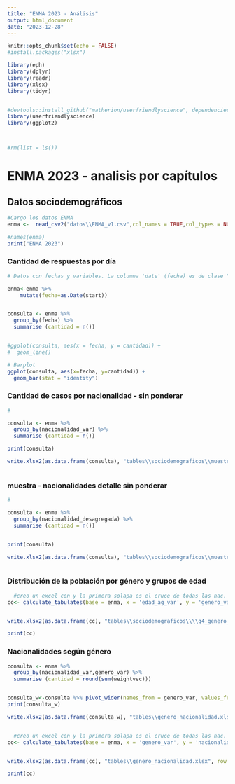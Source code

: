 ```yaml
---
title: "ENMA 2023 - Análisis"
output: html_document
date: "2023-12-28"
---
```


```r
knitr::opts_chunk$set(echo = FALSE)
#install.packages("xlsx")

library(eph)
library(dplyr)
library(readr)
library(xlsx)
library(tidyr)


#devtools::install_github("matherion/userfriendlyscience", dependencies=TRUE)
library(userfriendlyscience)
library(ggplot2)



#rm(list = ls())
```

# ENMA 2023 - analisis por capítulos
## Datos sociodemográficos



```r

#Cargo los datos ENMA
enma <-  read_csv2("datos\\ENMA_v1.csv",col_names = TRUE,col_types = NULL)

#names(enma) 
print("ENMA 2023")


```
### Cantidad de respuestas por día

```r
# Datos con fechas y variables. La columna 'date' (fecha) es de clase "Date"

enma<-enma %>%
    mutate(fecha=as.Date(start))


consulta <- enma %>% 
  group_by(fecha) %>% 
  summarise (cantidad = n()) 


#ggplot(consulta, aes(x = fecha, y = cantidad)) +
#  geom_line()

# Barplot
ggplot(consulta, aes(x=fecha, y=cantidad)) + 
  geom_bar(stat = "identity")

```
### Cantidad de casos por nacionalidad - sin ponderar

```r
# 

consulta <- enma %>% 
  group_by(nacionalidad_var) %>% 
  summarise (cantidad = n()) 

print(consulta)

write.xlsx2(as.data.frame(consulta), "tables\\sociodemograficos\\muestra.xlsx", row.names = FALSE, sheetName = "nacionalidad") 



```

### muestra - nacionalidades detalle sin ponderar

```r
# 

consulta <- enma %>% 
  group_by(nacionalidad_desagregada) %>% 
  summarise (cantidad = n()) 


print(consulta)

write.xlsx2(as.data.frame(consulta), "tables\\sociodemograficos\\muestra.xlsx", row.names = FALSE, sheetName = "nac_desagregada") 



```

### Distribución de la población por género y grupos de edad

```r

  #creo un excel con y la primera solapa es el cruce de todas las nac.
cc<- calculate_tabulates(base = enma, x = 'edad_ag_var', y = 'genero_var', add.percentage ='col', add.totals = 'row',weights = 'weightvec')


write.xlsx2(as.data.frame(cc), "tables\\sociodemograficos\\\\q4_genero_edad.xlsx", row.names = FALSE, sheetName = "todas")    

print(cc)

```

### Nacionalidades según género

```r


consulta <- enma %>% 
  group_by(nacionalidad_var,genero_var) %>% 
  summarise (cantidad = round(sum(weightvec)))


consulta_w<-consulta %>% pivot_wider(names_from = genero_var, values_from = cantidad)
print(consulta_w)

write.xlsx2(as.data.frame(consulta_w), "tables\\genero_nacionalidad.xlsx", row.names = FALSE, sheetName = "absolutos")  


  #creo un excel con y la primera solapa es el cruce de todas las nac.
cc<- calculate_tabulates(base = enma, x = 'genero_var', y = 'nacionalidad_var', add.percentage ='col', add.totals = 'row',weights = 'weightvec_0')


write.xlsx2(as.data.frame(cc), "tables\\genero_nacionalidad.xlsx", row.names = FALSE, sheetName = "distribucion",append = TRUE)    

print(cc)


```


